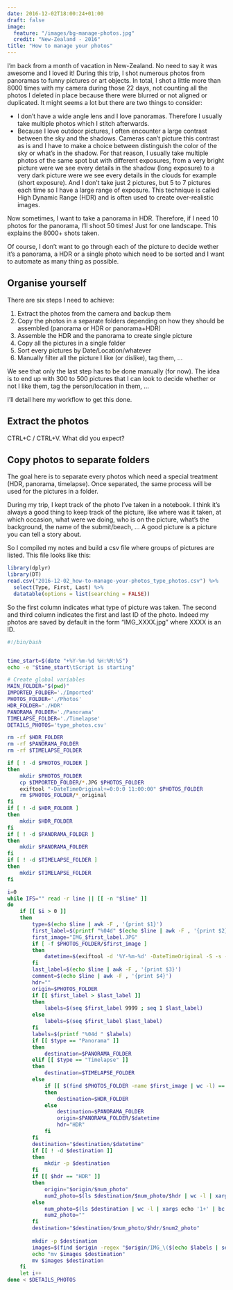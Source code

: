 ```yaml
---
date: 2016-12-02T18:00:24+01:00
draft: false
image:
  feature: "/images/bg-manage-photos.jpg"
  credit: "New-Zealand - 2016"
title: "How to manage your photos"
---
```


I'm back from a month of vacation in New-Zealand. No need to say it was awesome and I loved it! During this trip, I shot numerous photos from panoramas to funny pictures or art objects. In total, I shot a little more than 8000 times with my camera during those 22 days, not counting all the photos I deleted in place because there were blurred or not aligned or duplicated. It might seems a lot but there are two things to consider:

* I don't have a wide angle lens and I love panoramas. Therefore I usually take multiple photos which I stitch afterwards.
* Because I love outdoor pictures, I often encounter a large contrast between the sky and the shadows.
Cameras can't picture this contrast as is and I have to make a choice between distinguish the color of the sky or what's in the shadow. For that reason, I usually take multiple photos of the same spot but with different exposures, from a very bright picture were we see every details in the shadow (long exposure) to a very dark picture were we see every details in the clouds for example (short exposure). And I don't take just 2 pictures, but 5 to 7 pictures each time so I have a large range of exposure. This technique is called High Dynamic Range (HDR) and is often used to create over-realistic images.

Now sometimes, I want to take a panorama in HDR. Therefore, if I need 10 photos for the panorama, I'll shoot 50 times! Just for one landscape. This explains the 8000+ shots taken.

Of course, I don't want to go through each of the picture to decide wether it's a panorama, a HDR or a single photo which need to be sorted and I want to automate as many thing as possible.

## Organise yourself

There are six steps I need to achieve:

1) Extract the photos from the camera and backup them
2) Copy the photos in a separate folders depending on how they should be assembled (panorama or HDR or panorama+HDR)
3) Assemble the HDR and the panorama to create single picture
4) Copy all the pictures in a single folder
5) Sort every pictures by Date/Location/whatever
6) Manually filter all the picture I like (or dislike), tag them, ...

We see that only the last step has to be done manually (for now). The idea is to end up with 300 to 500 pictures that I can look to decide whether or not I like them, tag the person/location in them, ...

I'll detail here my workflow to get this done.

## Extract the photos

CTRL+C / CTRL+V. What did you expect?

## Copy photos to separate folders

The goal here is to separate every photos which need a special treatment (HDR, panorama, timelapse). Once separated, the same process will be used for the pictures in a folder.

During my trip, I kept track of the photo I've taken in a notebook.
I think it's always a good thing to keep track of the picture, like where was it taken, at which occasion, what were we doing, who is on the picture, what's the background, the name of the submit/beach, ...
A good picture is a picture you can tell a story about.

So I compiled my notes and build a csv file where groups of pictures are listed. This file looks like this:

```r
library(dplyr)
library(DT)
read.csv("2016-12-02_how-to-manage-your-photos_type_photos.csv") %>% 
  select(Type, First, Last) %>% 
  datatable(options = list(searching = FALSE))
```

So the first column indicates what type of picture was taken. The second and third column indicates the first and last ID of the photo. Indeed my photos are saved by default in the form "IMG_XXXX.jpg" where XXXX is an ID.

```bash
#!/bin/bash


time_start=$(date "+%Y-%m-%d %H:%M:%S")
echo -e "$time_start\tScript is starting"

# Create global variables
MAIN_FOLDER="$(pwd)"
IMPORTED_FOLDER='./Imported'
PHOTOS_FOLDER='./Photos'
HDR_FOLDER='./HDR'
PANORAMA_FOLDER='./Panorama'
TIMELAPSE_FOLDER='./Timelapse'
DETAILS_PHOTOS='type_photos.csv'

rm -rf $HDR_FOLDER
rm -rf $PANORAMA_FOLDER
rm -rf $TIMELAPSE_FOLDER    

if [ ! -d $PHOTOS_FOLDER ]
then
    mkdir $PHOTOS_FOLDER
    cp $IMPORTED_FOLDER/*.JPG $PHOTOS_FOLDER
    exiftool "-DateTimeOriginal+=0:0:0 11:00:00" $PHOTOS_FOLDER
    rm $PHOTOS_FOLDER/*_original
fi
if [ ! -d $HDR_FOLDER ]
then
    mkdir $HDR_FOLDER
fi
if [ ! -d $PANORAMA_FOLDER ]
then
    mkdir $PANORAMA_FOLDER
fi
if [ ! -d $TIMELAPSE_FOLDER ]
then
    mkdir $TIMELAPSE_FOLDER
fi

i=0
while IFS="" read -r line || [[ -n "$line" ]]
do
    if [[ $i > 0 ]]
    then
        type=$(echo $line | awk -F , '{print $1}')
        first_label=$(printf "%04d" $(echo $line | awk -F , '{print $2}'))
        first_image="IMG_$first_label.JPG"
        if [ -f $PHOTOS_FOLDER/$first_image ]
        then
            datetime=$(exiftool -d '%Y-%m-%d' -DateTimeOriginal -S -s -ext jpg $PHOTOS_FOLDER/$first_image)
        fi
        last_label=$(echo $line | awk -F , '{print $3}')
        comment=$(echo $line | awk -F , '{print $4}')
        hdr=""
        origin=$PHOTOS_FOLDER
        if [[ $first_label > $last_label ]]
        then
            labels=$(seq $first_label 9999 ; seq 1 $last_label)
        else
            labels=$(seq $first_label $last_label)
        fi
        labels=$(printf "%04d " $labels)
        if [[ $type == "Panorama" ]]
        then
            destination=$PANORAMA_FOLDER
        elif [[ $type == "Timelapse" ]]
        then
            destination=$TIMELAPSE_FOLDER
        else
            if [[ $(find $PHOTOS_FOLDER -name $first_image | wc -l) == 1 ]]
            then
                destination=$HDR_FOLDER
            else
                destination=$PANORAMA_FOLDER
                origin=$PANORAMA_FOLDER/$datetime
                hdr="HDR"
            fi
        fi
        destination="$destination/$datetime"
        if [[ ! -d $destination ]]
        then
            mkdir -p $destination
        fi
        if [[ $hdr == "HDR" ]]
        then
            origin="$origin/$num_photo"
            num2_photo=$(ls $destination/$num_photo/$hdr | wc -l | xargs echo '1+' | bc | xargs printf '%03d')
        else
            num_photo=$(ls $destination | wc -l | xargs echo '1+' | bc | xargs printf '%03d')
            num2_photo=""
        fi
        destination="$destination/$num_photo/$hdr/$num2_photo"
        
        mkdir -p $destination
        images=$(find $origin -regex "$origin/IMG_\($(echo $labels | sed -e 's/ /\\|/g')\).JPG" | xargs echo -n)
        echo "mv $images $destination"
        mv $images $destination
    fi
    let i++ 
done < $DETAILS_PHOTOS
```